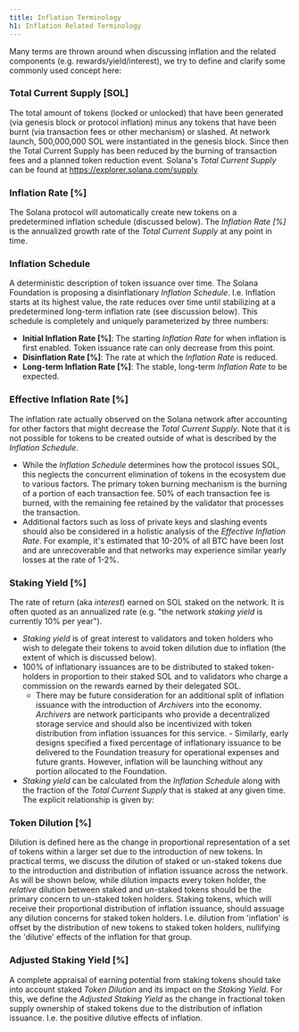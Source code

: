 ```yaml
---
title: Inflation Terminology
h1: Inflation Related Terminology
---
```


Many terms are thrown around when discussing inflation and the related
components (e.g. rewards/yield/interest), we try to define and clarify some
commonly used concept here:

### Total Current Supply [SOL]

The total amount of tokens (locked or unlocked) that have been generated (via
genesis block or protocol inflation) minus any tokens that have been burnt (via
transaction fees or other mechanism) or slashed. At network launch, 500,000,000
SOL were instantiated in the genesis block. Since then the Total Current Supply
has been reduced by the burning of transaction fees and a planned token
reduction event. Solana's _Total Current Supply_ can be found at
https://explorer.solana.com/supply

### Inflation Rate [%]

The Solana protocol will automatically create new tokens on a predetermined
inflation schedule (discussed below). The _Inflation Rate [%]_ is the annualized
growth rate of the _Total Current Supply_ at any point in time.

### Inflation Schedule

A deterministic description of token issuance over time. The Solana Foundation
is proposing a disinflationary _Inflation Schedule_. I.e. Inflation starts at
its highest value, the rate reduces over time until stabilizing at a
predetermined long-term inflation rate (see discussion below). This schedule is
completely and uniquely parameterized by three numbers:

- **Initial Inflation Rate [%]**: The starting _Inflation Rate_ for when
  inflation is first enabled. Token issuance rate can only decrease from this
  point.
- **Disinflation Rate [%]**: The rate at which the _Inflation Rate_ is reduced.
- **Long-term Inflation Rate [%]**: The stable, long-term _Inflation Rate_ to be
  expected.

### Effective Inflation Rate [%]

The inflation rate actually observed on the Solana network after accounting for
other factors that might decrease the _Total Current Supply_. Note that it is
not possible for tokens to be created outside of what is described by the
_Inflation Schedule_.

- While the _Inflation Schedule_ determines how the protocol issues SOL, this
  neglects the concurrent elimination of tokens in the ecosystem due to various
  factors. The primary token burning mechanism is the burning of a portion of
  each transaction fee. 50% of each transaction fee is burned, with the
  remaining fee retained by the validator that processes the transaction.
- Additional factors such as loss of private keys and slashing events should
  also be considered in a holistic analysis of the _Effective Inflation Rate_.
  For example, it's estimated that 10-20% of all BTC have been lost and are
  unrecoverable and that networks may experience similar yearly losses at the
  rate of 1-2%.

### Staking Yield [%]

The rate of return (aka _interest_) earned on SOL staked on the network. It is
often quoted as an annualized rate (e.g. "the network _staking yield_ is
currently 10% per year").

- _Staking yield_ is of great interest to validators and token holders who wish
  to delegate their tokens to avoid token dilution due to inflation (the extent
  of which is discussed below).
- 100% of inflationary issuances are to be distributed to staked token-holders
  in proportion to their staked SOL and to validators who charge a commission on
  the rewards earned by their delegated SOL.
  - There may be future consideration for an additional split of inflation
    issuance with the introduction of _Archivers_ into the economy. _Archivers_
    are network participants who provide a decentralized storage service and
    should also be incentivized with token distribution from inflation issuances
    for this service. - Similarly, early designs specified a fixed percentage of
    inflationary issuance to be delivered to the Foundation treasury for
    operational expenses and future grants. However, inflation will be launching
    without any portion allocated to the Foundation.
- _Staking yield_ can be calculated from the _Inflation Schedule_ along with the
  fraction of the _Total Current Supply_ that is staked at any given time. The
  explicit relationship is given by:



### Token Dilution [%]

Dilution is defined here as the change in proportional representation of a set
of tokens within a larger set due to the introduction of new tokens. In
practical terms, we discuss the dilution of staked or un-staked tokens due to
the introduction and distribution of inflation issuance across the network. As
will be shown below, while dilution impacts every token holder, the _relative_
dilution between staked and un-staked tokens should be the primary concern to
un-staked token holders. Staking tokens, which will receive their proportional
distribution of inflation issuance, should assuage any dilution concerns for
staked token holders. I.e. dilution from 'inflation' is offset by the
distribution of new tokens to staked token holders, nullifying the 'dilutive'
effects of the inflation for that group.

### Adjusted Staking Yield [%]

A complete appraisal of earning potential from staking tokens should take into
account staked _Token Dilution_ and its impact on the _Staking Yield_. For this,
we define the _Adjusted Staking Yield_ as the change in fractional token supply
ownership of staked tokens due to the distribution of inflation issuance. I.e.
the positive dilutive effects of inflation.
